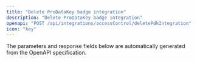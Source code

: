 ```yaml
---
title: "Delete ProDataKey badge integration"
description: "Delete ProDataKey badge integration"
openapi: "POST /api/integrations/accessControl/deletePdkIntegration"
icon: "key"
---
```


<Note>
The parameters and response fields below are automatically generated from the OpenAPI specification.
</Note>
